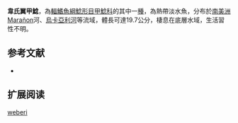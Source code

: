 {{Speciesbox
| name = 韋氏翼甲鯰
| image = 
| image_width = 250px
| image_caption = 
| status = NE
| status_system = IUCN3.1
| genus = Pterygoplichthys
| species = weberi
| authority = Armbruster & Page, 2006
| synonyms = 
}}

'''韋氏翼甲鯰'''，為[[輻鰭魚綱|輻鰭魚綱]][[鯰形目|鯰形目]][[甲鯰科|甲鯰科]]的其中一[[種|種]]，為熱帶淡水魚，分布於[[南美洲|南美洲]]Marañon河、[[烏卡亞利河|烏卡亞利河]]等流域，體長可達19.7公分，棲息在底層水域，生活習性不明。

==参考文献==
*{{FishBase_species|genus=Pterygoplichthys|species=weberi |year=2015|month=1}}

== 扩展阅读 ==
{{refbegin}}
{{wikispecies-inline|Pterygoplichthys weberi |韋氏翼甲鯰}}
{{refend}}
{{Taxonbar|from=Q5706914}}

[[Category:翼甲鯰屬|weberi]]